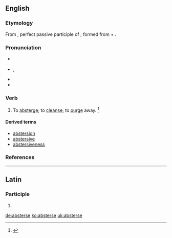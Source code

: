 ==English==

===Etymology===
From {{etyl|la}} {{term|abstersus|lang=la}}, perfect passive participle of {{term|abstergeo|abstergeō|wipe off, wipe away|lang=la}}; formed from {{term|abs-|lang=la}} + {{term|tergeo|tergeō|wipe|lang=la}}.

===Pronunciation===
* {{a|RP}} {{IPA|/əbˈstɜː(ɹ)s/}}
* {{a|US}} {{IPA|/æbˈstɝs/|/əbˈstɝs/}}, {{X-SAMPA|/%{b"st3`s/}}
* {{hyphenation|ab|sterse}}
* {{rhymes|ɜːs}}

===Verb===
{{en-verb|absters|ing}}

# {{transitive|nowadays|rare|}} To [[absterge]]; to [[cleanse]]; to [[purge]] away. {{defdate|First attested around 1350 to 1470.}}<ref name=SOED>{{reference-book | last =| first = | authorlink =  | coauthors =  | editor =Brown, Lesley  | others =  | title = The Shorter Oxford English Dictionary | origdate =  | origyear = 1933| origmonth =  | url =  | format =  | accessdate =  | accessyear =  | accessmonth =  | edition = 5th | date =  | year =2003| month =  | publisher =Oxford University Press  | location =Oxford, UK | language =  | id =  | doi = | isbn =978-0-19-860575-7 | lccn = | ol = | pages =10| chapter =  | chapterurl =  | quote =}}</ref>

====Derived terms====
* [[abstersion]]
* [[abstersive]]
* [[abstersiveness]]

===References===
<references/>

----

==Latin==

===Participle===
{{la-part-form|absterse}}

# {{inflection of|abstersus|abstersus|voc|m|s|lang=la}}

[[de:absterse]]
[[ko:absterse]]
[[uk:absterse]]